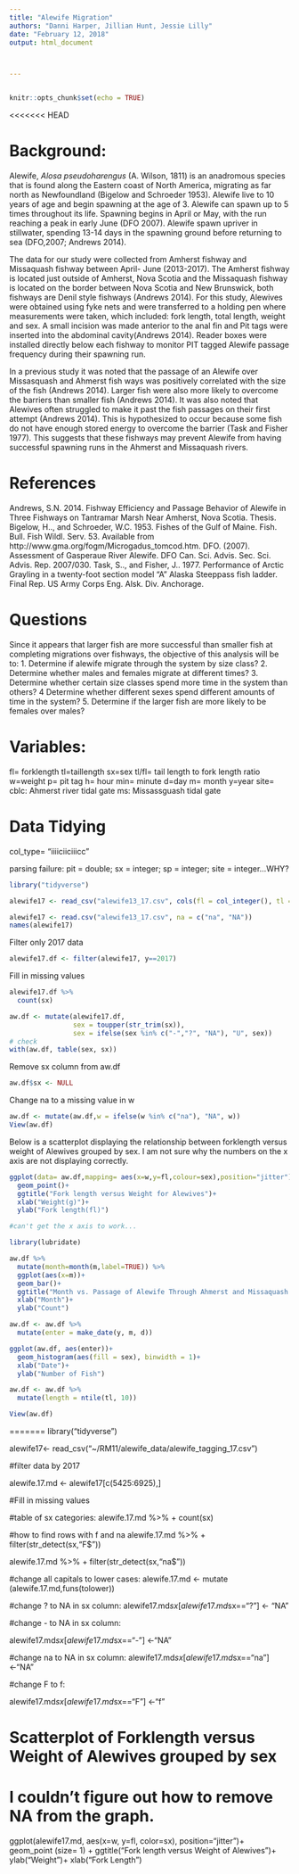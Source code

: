 ```yaml
---
title: "Alewife Migration"
authors: "Danni Harper, Jillian Hunt, Jessie Lilly"
date: "February 12, 2018"
output: html_document



---
```

```r
```

```r
knitr::opts_chunk$set(echo = TRUE)
```

<<<<<<< HEAD

# **Background:** 

Alewife, *Alosa pseudoharengus* (A. Wilson, 1811) is an anadromous species that is found along the Eastern coast of North America, migrating as far north as Newfoundland (Bigelow and Schroeder 1953). Alewife live to 10 years of age and begin spawning at the age of 3. Alewife can spawn up to 5 times throughout its life. Spawning begins in April or May, with the run reaching a peak in early June (DFO 2007). Alewife spawn upriver in stillwater, spending 13-14 days in the spawning ground before returning to sea (DFO,2007; Andrews 2014). 

The data for our study were collected from Amherst fishway and Missaquash fishway between April- June (2013-2017). The Amherst fishway is located just outside of Amherst, Nova Scotia and the Missaquash fishway is located on the border between Nova Scotia and New Brunswick, both fishways are Denil style fishways (Andrews 2014). For this study, Alewives were obtained using fyke nets and were transferred to a holding pen where measurements were taken, which included: fork length, total length, weight and sex. A small incision was made anterior to the anal fin and Pit tags were inserted into the abdominal cavity(Andrews 2014). Reader boxes were installed directly below each fishway to monitor PIT tagged Alewife passage frequency during their spawning run.

In a previous study it was noted that the passage of an Alewife over Missasquash and Ahmerst fish ways was positively correlated with the size of the fish (Andrews 2014). Larger fish were also more likely to overcome the barriers than smaller fish (Andrews 2014). It was also noted that Alewives often struggled to make it past the fish passages on their first attempt (Andrews 2014). This is hypothesized to occur because some fish do not have enough stored energy to overcome the barrier (Task and Fisher 1977). This suggests that these fishways may prevent Alewife from having successful spawning runs in the Ahmerst and Missaquash rivers. 



# **References**

Andrews, S.N. 2014. Fishway Efficiency and Passage Behavior of Alewife in Three        Fishways on Tantramar Marsh Near Amherst, Nova Scotia. Thesis.
Bigelow, H.., and Schroeder, W.C. 1953. Fishes of the Gulf of Maine. Fish. Bull. Fish  Wildl. Serv. 53. Available from http://www.gma.org/fogm/Microgadus_tomcod.htm.
DFO. (2007). Assessment of Gasperaue River Alewife. DFO Can. Sci. Advis. Sec. Sci.     Advis. Rep. 2007/030.
Task, S.., and Fisher, J.. 1977. Performance of Arctic Grayling in a twenty-foot       section model “A” Alaska Steeppass fish ladder. Final Rep. US Army Corps Eng. Alsk.    Div. Anchorage.




# **Questions**

Since it appears that larger fish are more successful than smaller fish at completing migrations over fishways, the objective of this analysis will be to: 
1.	Determine if alewife migrate through the system by size class?
2.  Determine whether males and females migrate at different times?
3.  Determine whether certain size classes spend more time in the system than others? 
4   Determine whether different sexes spend different amounts of time in the system?
5.  Determine if the larger fish are more likely to be females over males? 


# **Variables:** 
fl= forklength
tl=taillength
sx=sex
tl/fl= tail length to fork length ratio
w=weight
p= pit tag
h= hour
min= minute
d=day
m= month
y=year 
site= 
cblc: Ahmerst river tidal gate
ms: Missassguash tidal gate 

# **Data Tidying**
col_type= "iiiiciiciiicc" 

parsing failure: pit = double; sx = integer; sp = integer; site = integer...WHY?

```r
library("tidyverse")

alewife17 <- read_csv("alewife13_17.csv", cols(fl = col_integer(), tl = col_integer(), TL...FL = col_integer(), w = col_integer(), pit = col_character(), h = col_integer(), min = col_integer(), sx = col_character(), d = col_integer(), m = col_integer(), y = col_integer(), sp = col_character(), site = col_character()), col_names = TRUE)

alewife17 <- read.csv("alewife13_17.csv", na = c("na", "NA"))
names(alewife17)
```

Filter only 2017 data 

```r
alewife17.df <- filter(alewife17, y==2017)
```



Fill in missing values


```r

alewife17.df %>%
  count(sx)

```

```r
aw.df <- mutate(alewife17.df, 
                sex = toupper(str_trim(sx)), 
                sex = ifelse(sex %in% c("-","?", "NA"), "U", sex))
# check
with(aw.df, table(sex, sx))
```

Remove sx column from aw.df

```r
aw.df$sx <- NULL
```

Change na to a missing value in w

```r
aw.df <- mutate(aw.df,w = ifelse(w %in% c("na"), "NA", w))
View(aw.df)
```

Below is a scatterplot displaying the relationship between forklength versus weight of Alewives grouped by sex. I am not sure why the numbers on the x axis are not displaying correctly. 
 
```r
ggplot(data= aw.df,mapping= aes(x=w,y=fl,colour=sex),position="jitter")+
  geom_point()+
  ggtitle("Fork length versus Weight for Alewives")+
  xlab("Weight(g)")+
  ylab("Fork length(fl)")

#can't get the x axis to work...
```

```r
library(lubridate)

aw.df %>%
  mutate(month=month(m,label=TRUE)) %>%
  ggplot(aes(x=m))+
  geom_bar()+
  ggtitle("Month vs. Passage of Alewife Through Ahmerst and Missaquash Fishway")+
  xlab("Month")+
  ylab("Count")
```
```r

aw.df <- aw.df %>%
  mutate(enter = make_date(y, m, d))

ggplot(aw.df, aes(enter))+
  geom_histogram(aes(fill = sex), binwidth = 1)+
  xlab("Date")+
  ylab("Number of Fish")

```
```r
aw.df <- aw.df %>%
  mutate(length = ntile(tl, 10))

View(aw.df)
```

=======
library("tidyverse")

alewife17<- read_csv("~/RM11/alewife_data/alewife_tagging_17.csv")


#filter data by 2017

alewife.17.md <- alewife17[c(5425:6925),]


#Fill in missing values

#table of sx categories: 
alewife.17.md %>%
  + count(sx)

#how to find rows with f and na
alewife.17.md %>%
  + filter(str_detect(sx,"F$"))


alewife.17.md %>%
  + filter(str_detect(sx,"na$"))

#change all capitals to lower cases: 
alewife.17.md <- mutate (alewife.17.md,funs(tolower))

#change ? to NA in sx column: 
alewife17.md$sx[alewife17.md$sx=="?"] <- "NA"

#change - to NA in sx column: 

alewife17.md$sx[alewife17.md$sx=="-"] <-"NA"


#change na to NA in sx column: 
alewife17.md$sx[alewife17.md$sx=="na"] <-"NA"

#change F to f: 

alewife17.md$sx[alewife17.md$sx=="F"] <-"f"

# Scatterplot of Forklength versus Weight of Alewives grouped by sex
# I couldn't figure out how to remove NA from the graph. 

ggplot(alewife17.md, aes(x=w, y=fl, color=sx), position="jitter")+
geom_point (size= 1) + ggtitle("Fork length versus Weight of Alewives")+
ylab("Weight")+
xlab("Fork Length")
  